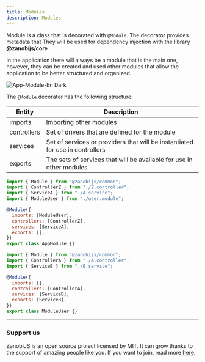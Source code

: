 ---
title: Modules
description: Modules
---

Module is a class that is decorated with `@Module`. The decorator provides metadata that
They will be used for dependency injection with the library **@zanobijs/core**

In the application there will always be a module that is the main one, however, they can be created and used
other modules that allow the application to be better structured and organized.

<Image src={imgModuleEsDark} alt="App-Module-En Dark" />

The `@Module` decorator has the following structure:

| **Entity**  | **Description**                                                                        |
|-------------|----------------------------------------------------------------------------------------|
| imports     | Importing other modules |
| controllers | Set of drivers that are defined for the module |
| services    | Set of services or providers that will be instantiated for use in controllers |
| exports     | The sets of services that will be available for use in other modules |

```js title="Módulo principal de ejemplo"
import { Module } from "@zanobijs/common";
import { ControllerZ } from "./Z.controller";
import { ServiceA } from "./A.service";
import { ModuleUser } from "./user.module";

@Module({
  imports: [ModuleUser],
  controllers: [ControllerZ],
  services: [ServiceA],
  exports: [],
})
export class AppModule {}

```


```js title="Módulo usuario de ejemplo"
import { Module } from "@zanobijs/common";
import { ControllerA } from "./A.controller";
import { ServiceB } from "./B.service";

@Module({
  imports: [],
  controllers: [ControllerA],
  services: [ServiceB],
  exports: [ServiceB],
})
export class ModuleUser {}

```

---

### Support us

ZanobiJS is an open source project licensed by MIT. It can grow thanks to the support of amazing people like you.
If you want to join, read more [here](https://github.com/devdroide/ZanobiJS).

